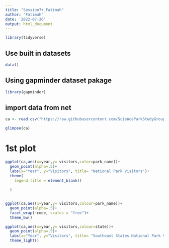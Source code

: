 ```yaml
---
title: "Session7+_Fatimah"
author: "Fatimah"
date: '2022-07-26'
output: html_document
---
```


```r
library(tidyverse)
```
## Use built in datasets
```r
data()
```
## Using gapminder dataset pakage
```r
library(gapminder)
```
## import data from net

```r
ca <- read.csv("https://raw.githubusercontent.com/ScienceParkStudyGroup/r-lesson-based-on-ohi-data-training/gh-pages/data/ca.csv")
```

```r
glimpse(ca)
```
# 1st plot
```r
ggplot(ca,aes(x=year,y= visitors,color=park_name))+
  geom_point(alpha=.5)+
  labs(x="Year", y="Visitors", title= "National Park Visitors")+
  theme(
    legend.title = element_blank()
    
  )
  
```

```r
ggplot(ca,aes(x=year,y= visitors,colour=park_name))+
  geom_point(alpha=.5)+
  facet_wrap(~code, scales = "free")+
  theme_bw()

```
```r
ggplot(ca,aes(x=year,y= visitors,colour=state))+
  geom_point(alpha=.5)+
  labs(x="Year", y="Visitors", title= "Southeast States National Park Visitation")
  theme_light()
```

